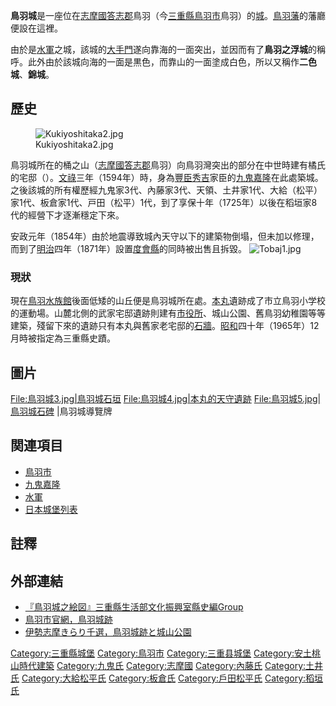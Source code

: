 {{日本城郭概要表|
img = File:鳥羽城2.jpg|
img_capt =鳥羽城 {{Infobox mapframe|tyep=shape|zoom=14|frame-width=260}}|
img_width =250px|
nihongo= 鳥羽城|
hiragana =とばじょう|
romaji=Toba-jō|
tower_struct = 三重（1633年築）|
name = 鳥羽城|
pref = 三重縣|
ar_called = 鳥羽之浮城、錦城、二色城|
struct = 平山城・海城|
builders = [[九鬼嘉隆|九鬼嘉隆]]|
build_y = 文禄三年（1594年）|
revamp = [[内藤忠重|内藤忠重]]|
rulers = 九鬼家、内藤家、土井家、稲垣家等等|
reject_y =明治四年（1871年）|
remains = 石垣|
cultural asset = 縣指定史蹟|
rebuilding things = 無|
location = {{Coord|34|28|50.977|N|136|50|40.379|E|scale:80000}}
}}

'''鳥羽城'''是一座位在[[志摩國|志摩國]][[答志郡|答志郡]]鳥羽（今[[三重縣|三重縣]][[鳥羽市|鳥羽市]]鳥羽）的[[城_(日本)|城]]。[[鳥羽藩|鳥羽藩]]的藩廳便設在這裡。

由於是[[九鬼水軍|水軍]]之城，該城的[[大手門|大手門]]遂向靠海的一面突出，並因而有了'''鳥羽之浮城'''的稱呼。此外由於該城向海的一面是黒色，而靠山的一面塗成白色，所以又稱作'''二色城'''、'''錦城'''。

== 歷史 ==
[[File:Kukiyoshitaka2.jpg|thumb]]

鳥羽城所在的桶之山（[[志摩國|志摩國]][[答志郡|答志郡]]鳥羽）向鳥羽灣突出的部分在中世{{NoteTag|1=指從平氏政權成立（1160年代）到[[安土桃山時代|安土桃山時代]]（戰國時代末期）為止的時期。}}時建有橘氏的宅邸（{{lang-ja|居館}}）。[[文祿|文祿]]三年（1594年）時，身為[[豐臣秀吉|豐臣秀吉]]家臣的[[九鬼嘉隆|九鬼嘉隆]]在此處築城。之後該城的所有權歷經九鬼家3代、內藤家3代、天領、土井家1代、大給（松平）家1代、板倉家1代、戸田（松平）1代，到了享保十年（1725年）以後在稻垣家8代的經營下才逐漸穩定下來。

安政元年（1854年）由於地震導致城內天守以下的建築物倒塌，但未加以修理，而到了[[明治|明治]]四年（1871年）設置[[度會縣|度會縣]]的同時被出售且拆毀。
[[File:Tobaj1.jpg|thumb]]
=== 現狀 ===
現在[[鳥羽水族館|鳥羽水族館]]後面低矮的山丘便是鳥羽城所在處。[[本丸|本丸]]遺跡成了市立鳥羽小学校{{NoteTag|1=隨著校舎的老朽化而遷移到鳥羽市堅神町[[近鐵鳥羽線|近鐵鳥羽線]][[池之浦車站|池之浦車站]]前。}}的運動場。山麓北側的武家宅邸遺跡則建有[[市政府大樓|市役所]]、城山公園、舊鳥羽幼稚園{{NoteTag|1=現在移到[[鳥羽ShoppingPlazaHallo|鳥羽ShoppingPlazaHallo]]（鳥羽ショッピングプラザハロー）隔壁並改為「海鷗幼稚園」。}}等等建築，殘留下來的遺跡只有本丸與舊家老宅邸的[[石牆|石牆]]。[[昭和|昭和]]四十年（1965年）12月時被指定為三重縣史蹟。

== 圖片 ==
<gallery>
File:鳥羽城3.jpg|鳥羽城石垣
File:鳥羽城4.jpg|本丸的天守遺跡
File:鳥羽城5.jpg|鳥羽城石碑
|鳥羽城導覽牌
</gallery>

== 関連項目 ==
* [[鳥羽市|鳥羽市]]
* [[九鬼嘉隆|九鬼嘉隆]]
* [[水軍|水軍]]
* [[日本城堡列表|日本城堡列表]]

== 註釋 ==
<div class="references-small">
{{NoteFoot}}
</div>

== 外部連結 ==
* [https://web.archive.org/web/20081025103930/http://www.pref.mie.jp/bunka/TANBO/ezutizu/htm/toba.htm 『鳥羽城之絵図』三重縣生活部文化振興室縣史編Group]
* [https://web.archive.org/web/20110113134101/http://www.city.toba.mie.jp/kanko/miru/shiseki/06-toba3/02.htm 鳥羽市官網，鳥羽城跡]
* [https://web.archive.org/web/20070524114013/http://www.kirari1000.com/base_data/base_data.php?kirari_cd=03812 伊勢志摩きらり千選，鳥羽城跡と城山公園]
{{Commons|Category:Toba Castle}}

{{DEFAULTSORT:Tobajyou}}
[[Category:三重縣城堡|Category:三重縣城堡]]
[[Category:鳥羽市|Category:鳥羽市]]
[[Category:三重县城堡|Category:三重县城堡]]
[[Category:安土桃山時代建築|Category:安土桃山時代建築]]
[[Category:九鬼氏|Category:九鬼氏]]
[[Category:志摩國|Category:志摩國]]
[[Category:內藤氏|Category:內藤氏]]
[[Category:土井氏|Category:土井氏]]
[[Category:大給松平氏|Category:大給松平氏]]
[[Category:板倉氏|Category:板倉氏]]
[[Category:戶田松平氏|Category:戶田松平氏]]
[[Category:稻垣氏|Category:稻垣氏]]